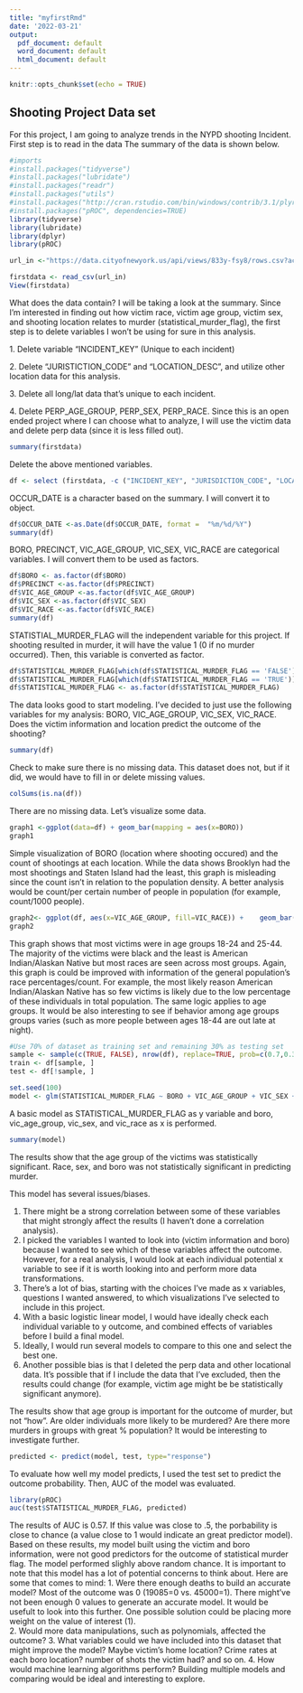 ```yaml
---
title: "myfirstRmd"
date: '2022-03-21'
output:
  pdf_document: default
  word_document: default
  html_document: default
---
```


```r
knitr::opts_chunk$set(echo = TRUE)
```

## Shooting Project Data set

For this project, I am going to analyze trends in the NYPD shooting Incident. First step is to read in the data The summary of the data is shown below.

```r
#imports
#install.packages("tidyverse")
#install.packages("lubridate")
#install.packages("readr")
#install.packages("utils")
#install.packages("http://cran.rstudio.com/bin/windows/contrib/3.1/plyr_1.8.2.zip", repos = NULL) 
#install.packages("pROC", dependencies=TRUE)
library(tidyverse)
library(lubridate)
library(dplyr)
library(pROC)
```

```r
url_in <-"https://data.cityofnewyork.us/api/views/833y-fsy8/rows.csv?accessType=DOWNLOAD"

firstdata <- read_csv(url_in)
View(firstdata)

```

What does the data contain? I will be taking a look at the summary. Since I'm interested in finding out how victim race, victim age group, victim sex, and shooting location relates to murder (statistical_murder_flag), the first step is to delete variables I won't be using for sure in this analysis.

1\. Delete variable "INCIDENT_KEY" (Unique to each incident)

2\. Delete "JURISTICTION_CODE" and "LOCATION_DESC", and utilize other location data for this analysis.

3\. Delete all long/lat data that's unique to each incident.

4\. Delete PERP_AGE_GROUP, PERP_SEX, PERP_RACE. Since this is an open ended project where I can choose what to analyze, I will use the victim data and delete perp data (since it is less filled out).

```r
summary(firstdata)
```

Delete the above mentioned variables.

```r
df <- select (firstdata, -c ("INCIDENT_KEY", "JURISDICTION_CODE", "LOCATION_DESC", "PERP_AGE_GROUP", "PERP_SEX", "PERP_RACE","X_COORD_CD", "Y_COORD_CD", "Latitude","Longitude", "Lon_Lat"))

```

OCCUR_DATE is a character based on the summary. I will convert it to object.

```r
df$OCCUR_DATE <-as.Date(df$OCCUR_DATE, format =  "%m/%d/%Y")
summary(df)
```

BORO, PRECINCT, VIC_AGE_GROUP, VIC_SEX, VIC_RACE are categorical variables. I will convert them to be used as factors.

```r
df$BORO <- as.factor(df$BORO)
df$PRECINCT <-as.factor(df$PRECINCT)
df$VIC_AGE_GROUP <-as.factor(df$VIC_AGE_GROUP)
df$VIC_SEX <-as.factor(df$VIC_SEX)
df$VIC_RACE <-as.factor(df$VIC_RACE)
summary(df)
```

STATISTIAL_MURDER_FLAG will the independent variable for this project. If shooting resulted in murder, it will have the value 1 (0 if no murder occurred). Then, this variable is converted as factor.

```r
df$STATISTICAL_MURDER_FLAG[which(df$STATISTICAL_MURDER_FLAG == 'FALSE')] <- 0
df$STATISTICAL_MURDER_FLAG[which(df$STATISTICAL_MURDER_FLAG == 'TRUE')] <- 1
df$STATISTICAL_MURDER_FLAG <- as.factor(df$STATISTICAL_MURDER_FLAG)
```

The data looks good to start modeling. I've decided to just use the following variables for my analysis: BORO, VIC_AGE_GROUP, VIC_SEX, VIC_RACE. Does the victim information and location predict the outcome of the shooting?

```r
summary(df)
```

Check to make sure there is no missing data. This dataset does not, but if it did, we would have to fill in or delete missing values.

```r
colSums(is.na(df))

```

There are no missing data. Let's visualize some data.

```r
graph1 <-ggplot(data=df) + geom_bar(mapping = aes(x=BORO))
graph1
```

Simple visualization of BORO (location where shooting occured) and the count of shootings at each location. While the data shows Brooklyn had the most shootings and Staten Island had the least, this graph is misleading since the count isn't in relation to the population density. A better analysis would be count/per certain number of people in population (for example, count/1000 people).

```r
graph2<- ggplot(df, aes(x=VIC_AGE_GROUP, fill=VIC_RACE)) +    geom_bar() 
graph2
```

This graph shows that most victims were in age groups 18-24 and 25-44. The majority of the victims were black and the least is American Indian/Alaskan Native but most races are seen across most groups. Again, this graph is could be improved with information of the general population's race percentages/count. For example, the most likely reason American Indian/Alaskan Native has so few victims is likely due to the low percentage of these individuals in total population. The same logic applies to age groups. It would be also interesting to see if behavior among age groups groups varies (such as more people between ages 18-44 are out late at night).

```r

#Use 70% of dataset as training set and remaining 30% as testing set
sample <- sample(c(TRUE, FALSE), nrow(df), replace=TRUE, prob=c(0.7,0.3))
train <- df[sample, ]
test <- df[!sample, ] 
```


```r
set.seed(100)
model <- glm(STATISTICAL_MURDER_FLAG ~ BORO + VIC_AGE_GROUP + VIC_SEX + VIC_RACE,  data = train, family = binomial)
```

A basic model as STATISTICAL_MURDER_FLAG as y variable and boro, vic_age_group, vic_sex, and vic_race as x is performed.

```r
summary(model)
```

The results show that the age group of the victims was statistically significant. Race, sex, and boro was not statistically significant in predicting murder. 

 This model has several issues/biases.

1.  There might be a strong correlation between some of these variables that might strongly affect the results (I haven't done a correlation analysis).
2.  I picked the variables I wanted to look into (victim information and boro) because I wanted to see which of these variables affect the outcome. However, for a real analysis, I would look at each individual potential x variable to see if it is worth looking into and perform more data transformations.
3.  There's a lot of bias, starting with the choices I've made as x variables, questions I wanted answered, to which visualizations I've selected to include in this project.
4.  With a basic logistic linear model, I would have ideally check each individual variable to y outcome, and combined effects of variables before I build a final model. 
5. Ideally, I would run several models to compare to this one and select the best one.
6.  Another possible bias is that I deleted the perp data and other locational data. It's possible that if I include the data that I've excluded, then the results could change (for example, victim age might be be statistically significant anymore). 

The results show that age group is important for the outcome of murder, but not "how". Are older individuals more likely to be murdered? Are there more murders in groups with great % population? It would be interesting to investigate further. 

```r
predicted <- predict(model, test, type="response")
```
To evaluate how well my model predicts, I used the test set to predict the outcome probability. Then, AUC of the model was evaluated. 
```r
library(pROC)
auc(test$STATISTICAL_MURDER_FLAG, predicted)
```
The results of AUC is 0.57. If this value was close to .5, the porbability is close to chance (a value close to 1 would indicate an great predictor model). Based on these results, my model built using the victim and boro information, were not good predictors for the outcome of statistical murder flag. The model performed slighly above random chance. It is important to note that this model has a lot of potential concerns to think about. Here are some that comes to mind: 
1. Were there enough deaths to build an accurate model? Most of the outcome was 0 (19085=0 vs. 45000=1). There might've not been enough 0 values to generate an accurate model. It would be usefult to look into this further. One possible solution could be placing more weight on the value of interest (1).  
2. Would more data manipulations, such as polynomials, affected the outcome? 
3. What variables could we have included into this dataset that might improve the model? Maybe victim's home location? Crime rates at each boro location? number of shots the victim had? and so on. 
4. How would machine learning algorithms perform? Building multiple models and comparing would be ideal and interesting to explore. 
